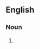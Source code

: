 {{also|safe houses}}

==English==

===Noun===
{{head|en|noun plural form}}

# {{plural of|safehouse|lang=en}}